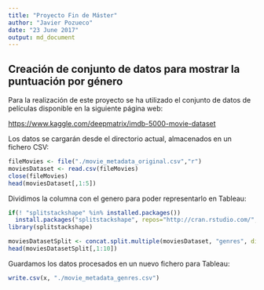 ```yaml
---
title: "Proyecto Fin de Máster"
author: "Javier Pozueco"
date: "23 June 2017"
output: md_document
---
```


## Creación de conjunto de datos para mostrar la puntuación por género

Para la realización de este proyecto se ha utilizado el conjunto de datos de películas disponible en la siguiente página web:

<https://www.kaggle.com/deepmatrix/imdb-5000-movie-dataset>

Los datos se cargarán desde el directorio actual, almacenados en un fichero CSV:

```r
fileMovies <- file("./movie_metadata_original.csv","r") 
moviesDataset <- read.csv(fileMovies) 
close(fileMovies) 
head(moviesDataset[,1:5])
```

Dividimos la columna con el genero para poder representarlo en Tableau:

```r
if(! "splitstackshape" %in% installed.packages())
  install.packages("splitstackshape", repos="http://cran.rstudio.com/", depend = TRUE)
library(splitstackshape)

moviesDatasetSplit <- concat.split.multiple(moviesDataset, "genres", direction = "long", sep = "|")
head(moviesDatasetSplit[,1:10])
```

Guardamos los datos procesados en un nuevo fichero para Tableau:

```r
write.csv(x, "./movie_metadata_genres.csv") 
```
